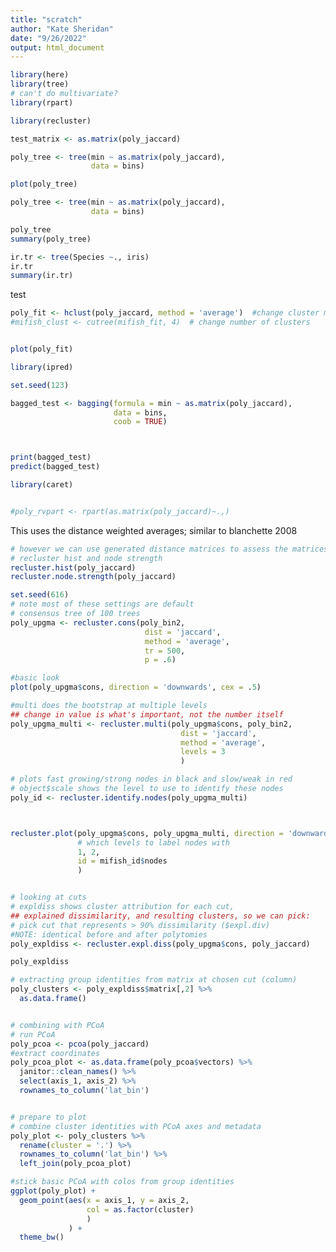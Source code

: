 ```yaml
---
title: "scratch"
author: "Kate Sheridan"
date: "9/26/2022"
output: html_document
---
```


```r
library(here)
library(tree)
# can't do multivariate?
library(rpart)

library(recluster)
```

```r
test_matrix <- as.matrix(poly_jaccard)

poly_tree <- tree(min ~ as.matrix(poly_jaccard),
                  data = bins)

plot(poly_tree)

poly_tree <- tree(min ~ as.matrix(poly_jaccard),
                  data = bins)

poly_tree
summary(poly_tree)

ir.tr <- tree(Species ~., iris)
ir.tr
summary(ir.tr)
```

test
```r
poly_fit <- hclust(poly_jaccard, method = 'average')  #change cluster method
#mifish_clust <- cutree(mifish_fit, 4)  # change number of clusters


plot(poly_fit)
```

```r
library(ipred)

set.seed(123)

bagged_test <- bagging(formula = min ~ as.matrix(poly_jaccard),
                       data = bins,
                       coob = TRUE)



print(bagged_test)
predict(bagged_test)

library(caret)


#poly_rvpart <- rpart(as.matrix(poly_jaccard)~.,)


```


This uses the distance weighted averages; similar to blanchette 2008

```r

# however we can use generated distance matrices to assess the matrices before running the analysis
# recluster hist and node strength
recluster.hist(poly_jaccard)
recluster.node.strength(poly_jaccard)

set.seed(616)
# note most of these settings are default
# consensus tree of 100 trees
poly_upgma <- recluster.cons(poly_bin2, 
                              dist = 'jaccard', 
                              method = 'average',
                              tr = 500,
                              p = .6)

#basic look
plot(poly_upgma$cons, direction = 'downwards', cex = .5)

#multi does the bootstrap at multiple levels 
## change in value is what's important, not the number itself 
poly_upgma_multi <- recluster.multi(poly_upgma$cons, poly_bin2,
                                      dist = 'jaccard',
                                      method = 'average',
                                      levels = 3
                                      )

# plots fast growing/strong nodes in black and slow/weak in red
# object$scale shows the level to use to identify these nodes
poly_id <- recluster.identify.nodes(poly_upgma_multi)



recluster.plot(poly_upgma$cons, poly_upgma_multi, direction = 'downwards',
               # which levels to label nodes with
               1, 2, 
               id = mifish_id$nodes
               )


# looking at cuts
# expldiss shows cluster attribution for each cut, 
## explained dissimilarity, and resulting clusters, so we can pick:
# pick cut that represents > 90% dissimilarity ($expl.div)
#NOTE: identical before and after polytomies
poly_expldiss <- recluster.expl.diss(poly_upgma$cons, poly_jaccard)

poly_expldiss

# extracting group identities from matrix at chosen cut (column)
poly_clusters <- poly_expldiss$matrix[,2] %>%
  as.data.frame()


# combining with PCoA
# run PCoA
poly_pcoa <- pcoa(poly_jaccard)
#extract coordinates
poly_pcoa_plot <- as.data.frame(poly_pcoa$vectors) %>% 
  janitor::clean_names() %>%
  select(axis_1, axis_2) %>%
  rownames_to_column('lat_bin')


# prepare to plot
# combine cluster identities with PCoA axes and metadata
poly_plot <- poly_clusters %>%
  rename(cluster = '.') %>%
  rownames_to_column('lat_bin') %>%
  left_join(poly_pcoa_plot) 

#stick basic PCoA with colos from group identities
ggplot(poly_plot) +
  geom_point(aes(x = axis_1, y = axis_2, 
                 col = as.factor(cluster)
                 )
             ) +
  theme_bw()

```